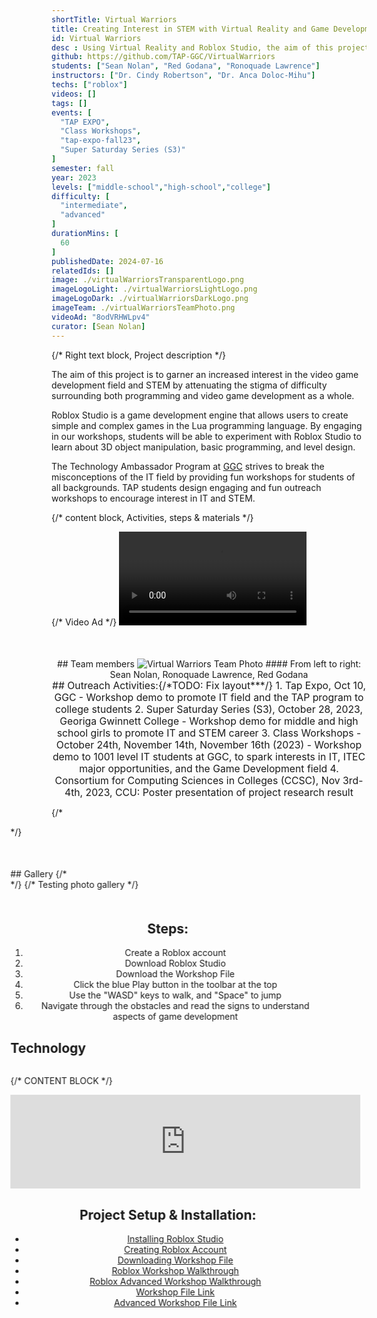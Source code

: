 ```yaml
---
shortTitle: Virtual Warriors
title: Creating Interest in STEM with Virtual Reality and Game Development
id: Virtual Warriors
desc : Using Virtual Reality and Roblox Studio, the aim of this project is to garner an increased interest in the video game development field and STEM by attenuating the stigma of difficulty surrounding both programming and video game development as a whole.
github: https://github.com/TAP-GGC/VirtualWarriors
students: ["Sean Nolan", "Red Godana", "Ronoquade Lawrence"]
instructors: ["Dr. Cindy Robertson", "Dr. Anca Doloc-Mihu"] 
techs: ["roblox"]
videos: []
tags: []
events: [
  "TAP EXPO",
  "Class Workshops",
  "tap-expo-fall23",
  "Super Saturday Series (S3)"
]
semester: fall
year: 2023
levels: ["middle-school","high-school","college"] 
difficulty: [
  "intermediate",
  "advanced"
] 
durationMins: [
  60
]
publishedDate: 2024-07-16
relatedIds: []
image: ./virtualWarriorsTransparentLogo.png
imageLogoLight: ./virtualWarriorsLightLogo.png
imageLogoDark: ./virtualWarriorsDarkLogo.png
imageTeam: ./virtualWarriorsTeamPhoto.png
videoAd: "8odVRHWLpv4"
curator: [Sean Nolan]
---
```



{/* Right text block, Project description */}	

The aim of this project is to garner an increased interest in the video game development field and STEM by attenuating the stigma of difficulty surrounding both programming and video game development as a whole.

Roblox Studio is a game development engine that allows users to create simple and complex games in the Lua programming language. By engaging in our workshops, students will be able to experiment with Roblox Studio to learn about 3D object manipulation, basic programming, and level design.

The Technology Ambassador Program at [GGC](http://www.ggc.edu/tap) strives to break the misconceptions of the IT field by providing fun workshops for students of all backgrounds. TAP students design engaging and fun outreach workshops to encourage interest in IT and STEM.

{/* content block, Activities, steps & materials */}

{/* Video Ad */}
<Video src="8odVRHWLpv4" showIframe={true}></Video>

<div style="text-align:center; margin-top:50px">
## Team members
<Image src={virtualWarriorsTeamPhoto} alt="Virtual Warriors Team Photo" />
#### From left to right: Sean Nolan, Ronoquade Lawrence, Red Godana
<br />
</div>

<div style="text-align: center; justify-content: center; font-size: 1.125em;">
## Outreach Activities:{/*TODO: Fix layout***/}
1. Tap Expo, Oct 10, GGC - Workshop demo to promote IT field and the TAP program to college students
2. Super Saturday Series (S3), October 28, 2023, Georiga Gwinnett College - Workshop demo for middle and high school girls to promote IT and STEM career
3. Class Workshops - October 24th, November 14th, November 16th (2023) - Workshop demo to 1001 level IT students at GGC, to spark interests in IT, ITEC major opportunities, and the Game Development field
4. Consortium for Computing Sciences in Colleges (CCSC), Nov 3rd-4th, 2023, CCU: Poster presentation of project research result
</div>

{/* <div style="transform: translate3d(-13.0438%, 0px, 0px) scale3d(1, 1, 1) rotateX(0deg) rotateY(0deg) rotateZ(0deg) skew(0deg, 0deg); transform-style: preserve-3d; opacity: 1; will-change: transform;"> */}

<div style="margin-top:50px">
## Gallery
{/* <div style='text-align:center; display: grid; justify-content: center; grid-template-columns: repeat(auto-fit, minmax(400px, 1fr)); grid-gap: 20px; font-size: 1.25em;'>
<Photo src={virtualWarriorsTeamPhoto.src} alt="Virtual Warriors Team Photo" caption="Virtual Warriors SCSS" />
<Photo src={virtualWarriorsTeamPhoto.src} alt="Virtual Warriors Team Photo" caption="S3 Workshop" />
</div> */}
{/* Testing photo gallery */}
<Gallery photos={[
    { src: virtualWarriorsTeamPhoto.src, alt:'Virtual Warriors Team Photo'},
    { src: fullClassPhoto.src, alt:'Full Class Photo'},
    { src: s3Photo.src, alt:'S3 Event Photo'},
    { src: s3Photo2.src, alt:'S3 Event Photo'},
    { src: s3Photo3.src, alt:'S3 Event Photo'},
    { src: tapExpoPhoto.src, alt:'TAP Expo Photo'},
    { src: tapExpoPhoto2.src, alt:'TAP Expo Photo'},
]} />
</div>

<div class="flex flex-row flex-wrap">

<div style="flex: 1; min-width: 25em; margin-top:50px; text-align: center; justify-content: center">

## Steps:

1. Create a Roblox account
2. Download Roblox Studio
3. Download the Workshop File
4. Click the blue Play button in the toolbar at the top
5. Use the "WASD" keys to walk, and "Space" to jump
6. Navigate through the obstacles and read the signs to understand aspects of game development

</div>

</div>




## Technology
<div style='text-align:center; display: flex; justify-content: center; font-size: 1.25em'>
<Logo src= {metaQuest2.src} alt="Meta Quest 2" link="https://www.meta.com/quest/products/quest-2/" />
<Logo src= {robloxStudioImage.src} alt="Roblox Studio" link="https://create.roblox.com"/>
</div>

{/* CONTENT BLOCK */}
<div style="text-align:center;">
<iframe width="560" class="youtube" src="https://www.youtube.com/embed/fTHYSRMObBw?si=5DyCDRpUBAxpnLX8" title="YouTube video player" frameborder="0" allow="accelerometer; autoplay; clipboard-write; encrypted-media; gyroscope; picture-in-picture" allowfullscreen></iframe>

## Project Setup & Installation:
- [Installing Roblox Studio](https://github.com/TAP-GGC/VirtualWarriors/blob/main/media/Installing%20Roblox%20Studio.pdf)
- [Creating Roblox Account](https://github.com/TAP-GGC/VirtualWarriors/blob/main/media/Creating%20Roblox%20Account.pdf)
- [Downloading Workshop File](https://github.com/TAP-GGC/VirtualWarriors/blob/main/media/Downloading%20Workshop%20File.pdf)
- [Roblox Workshop Walkthrough](https://github.com/TAP-GGC/VirtualWarriors/blob/main/media/Roblox%20Workshop%20Walkthrough.pdf)
- [Roblox Advanced Workshop Walkthrough](https://github.com/TAP-GGC/VirtualWarriors/blob/main/media/TapAdvancedWorkshopWalkthroughPDF.pdf)
- [Workshop File Link](https://github.com/TAP-GGC/VirtualWarriors/blob/main/code/TAP%20Roblox%20Workshop%20File.rbxl)
- [Advanced Workshop File Link](https://github.com/TAP-GGC/VirtualWarriors/blob/main/code/TAP%20Advanced%20Workshop.rbxl)


</div>
